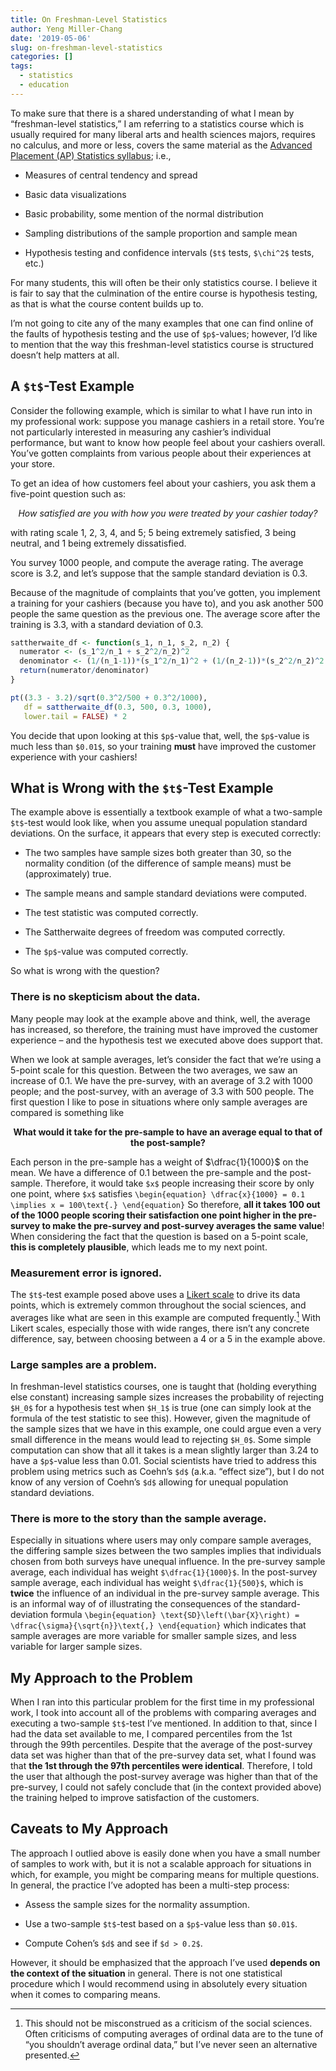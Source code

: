 ```yaml
---
title: On Freshman-Level Statistics
author: Yeng Miller-Chang
date: '2019-05-06'
slug: on-freshman-level-statistics
categories: []
tags:
  - statistics
  - education
---
```


To make sure that there is a shared understanding of what I mean by "freshman-level statistics," I am referring to a statistics course which is usually required for many liberal arts and health sciences majors, requires no calculus, and more or less, covers the same material as the [Advanced Placement (AP) Statistics syllabus](https://apcentral.collegeboard.org/pdf/ap-statistics-course-description.pdf?course=ap-statistics); i.e.,

- Measures of central tendency and spread

- Basic data visualizations

- Basic probability, some mention of the normal distribution

- Sampling distributions of the sample proportion and sample mean

- Hypothesis testing and confidence intervals (``$t$`` tests, ``$\chi^2$`` tests, etc.)

For many students, this will often be their only statistics course. I believe it is fair to say that the culmination of the entire course is hypothesis testing, as that is what the course content builds up to.

I'm not going to cite any of the many examples that one can find online of the faults of hypothesis testing and the use of ``$p$``-values; however, I'd like to mention that the way this freshman-level statistics course is structured doesn't help matters at all.

## A ``$t$``-Test Example

Consider the following example, which is similar to what I have run into in my professional work: suppose you manage cashiers in a retail store. You're not particularly interested in measuring any cashier's individual performance, but want to know how people feel about your cashiers overall. You've gotten complaints from various people about their experiences at your store.

To get an idea of how customers feel about your cashiers, you ask them a five-point question such as:

<center>
*How satisfied are you with how you were treated by your cashier today?*
</center>

with rating scale 1, 2, 3, 4, and 5; 5 being extremely satisfied, 3 being neutral, and 1 being extremely dissatisfied.

You survey 1000 people, and compute the average rating. The average score is 3.2, and let's suppose that the sample standard deviation is 0.3.

Because of the magnitude of complaints that you've gotten, you implement a training for your cashiers (because you have to), and you ask another 500 people the same question as the previous one. The average score after the training is 3.3, with a standard deviation of 0.3.

```r
sattherwaite_df <- function(s_1, n_1, s_2, n_2) {
  numerator <- (s_1^2/n_1 + s_2^2/n_2)^2
  denominator <- (1/(n_1-1))*(s_1^2/n_1)^2 + (1/(n_2-1))*(s_2^2/n_2)^2
  return(numerator/denominator)
}

pt((3.3 - 3.2)/sqrt(0.3^2/500 + 0.3^2/1000), 
   df = sattherwaite_df(0.3, 500, 0.3, 1000), 
   lower.tail = FALSE) * 2
``` 
You decide that upon looking at this ``$p$``-value that, well, the ``$p$``-value is much less than ``$0.01$``, so your training **must** have improved the customer experience with your cashiers!

## What is Wrong with the ``$t$``-Test Example

The example above is essentially a textbook example of what a two-sample ``$t$``-test would look like, when you assume unequal population standard deviations. On the surface, it appears that every step is executed correctly:

- The two samples have sample sizes both greater than 30, so the normality condition (of the difference of sample means) must be (approximately) true.

- The sample means and sample standard deviations were computed.

- The test statistic was computed correctly.

- The Sattherwaite degrees of freedom was computed correctly.

- The ``$p$``-value was computed correctly.

So what is wrong with the question?

### There is no skepticism about the data.

Many people may look at the example above and think, well, the average has increased, so therefore, the training must have improved the customer experience -- and the hypothesis test we executed above does support that. 

When we look at sample averages, let's consider the fact that we're using a 5-point scale for this question. Between the two averages, we saw an increase of 0.1. We have the pre-survey, with an average of 3.2 with 1000 people; and the post-survey, with an average of 3.3 with 500 people. The first question I like to pose in situations where only sample averages are compared is something like

<center>
**What would it take for the pre-sample to have an average equal to that of the post-sample?**
</center>

Each person in the pre-sample has a weight of $\dfrac{1}{1000}$ on the mean. We have a difference of 0.1 between the pre-sample and the post-sample. Therefore, it would take ``$x$`` people increasing their score by only one point, where ``$x$`` satisfies
``\begin{equation}
\dfrac{x}{1000} = 0.1 \implies x = 100\text{.}
\end{equation}``
So therefore, **all it takes 100 out of the 1000 people scoring their satisfaction one point higher in the pre-survey to make the pre-survey and post-survey averages the same value**! When considering the fact that the question is based on a 5-point scale, **this is completely plausible**, which leads me to my next point.

### Measurement error is ignored.

The ``$t$``-test example posed above uses a [Likert scale](https://en.wikipedia.org/wiki/Likert_scale) to drive its data points, which is extremely common throughout the social sciences, and averages like what are seen in this example are computed frequently.^[This should not be misconstrued as a criticism of the social sciences. Often criticisms of computing averages of ordinal data are to the tune of "you shouldn't average ordinal data," but I've never seen an alternative presented.] With Likert scales, especially those with wide ranges, there isn't any concrete difference, say, between choosing between a 4 or a 5 in the example above. 

### Large samples are a problem.

In freshman-level statistics courses, one is taught that (holding everything else constant) increasing sample sizes increases the probability of rejecting ``$H_0$`` for a hypothesis test when ``$H_1$`` is true (one can simply look at the formula of the test statistic to see this). However, given the magnitude of the sample sizes that we have in this example, one could argue even a very small difference in the means would lead to rejecting ``$H_0$``. Some simple computation can show that all it takes is a mean slightly larger than 3.24 to have a ``$p$``-value less than 0.01. Social scientists have tried to address this problem using metrics such as Coehn's ``$d$`` (a.k.a. "effect size"), but I do not know of any version of Coehn's ``$d$`` allowing for unequal population standard deviations.

### There is more to the story than the sample average.

Especially in situations where users may only compare sample averages, the differing sample sizes between the two samples implies that individuals chosen from both surveys have unequal influence. In the pre-survey sample average, each individual has weight ``$\dfrac{1}{1000}$``. In the post-survey sample average, each individual has weight ``$\dfrac{1}{500}$``, which is **twice** the influence of an individual in the pre-survey sample average. This is an informal way of of illustrating the consequences of the standard-deviation formula
``\begin{equation}
\text{SD}\left(\bar{X}\right) = \dfrac{\sigma}{\sqrt{n}}\text{,}
\end{equation}``
which indicates that sample averages are more variable for smaller sample sizes, and less variable for larger sample sizes.

## My Approach to the Problem

When I ran into this particular problem for the first time in my professional work, I took into account all of the problems with comparing averages and executing a two-sample ``$t$``-test I've mentioned. In addition to that, since I had the data set available to me, I compared percentiles from the 1st through the 99th percentiles. Despite that the average of the post-survey data set was higher than that of the pre-survey data set, what I found was that **the 1st through the 97th percentiles were identical**. Therefore, I told the user that although the post-survey average was higher than that of the pre-survey, I could not safely conclude that (in the context provided above) the training helped to improve satisfaction of the customers.

## Caveats to My Approach

The approach I outlied above is easily done when you have a small number of samples to work with, but it is not a scalable approach for situations in which, for example, you might be comparing means for multiple questions. In general, the practice I've adopted has been a multi-step process:

- Assess the sample sizes for the normality assumption.

- Use a two-sample ``$t$``-test based on a ``$p$``-value less than ``$0.01$``.

- Compute Cohen's ``$d$`` and see if ``$d > 0.2$``.

However, it should be emphasized that the approach I've used **depends on the context of the situation** in general. There is not one statistical procedure which I would recommend using in absolutely every situation when it comes to comparing means.

